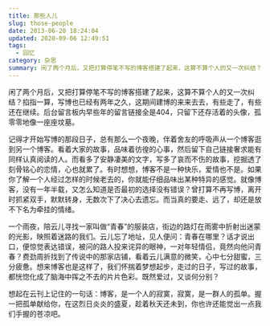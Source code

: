 ```yaml
---
title: 那些人儿
slug: those-people
date: 2013-06-20 18:24:04
updated: 2020-09-06 12:49:51
tags:
  - 回忆
category: 杂思
summary: 闲了两个月后，又把打算停笔不写的博客搭建了起来，这算不算个人的又一次纠结？掐指一算，写博也已经有两年之久，这期间建博的来来去去，有些走了，有些还在继续。
---
```


闲了两个月后，又把打算停笔不写的博客搭建了起来，这算不算个人的又一次纠结？掐指一算，写博也已经有两年之久，这期间建博的来来去去，有些走了，有些还在继续。后台留言板内早些年的留言链接全是404，只留下还存活着的头像，孤零零地像一座座坟墓。

记得才开始写博的那段日子，总有那么一个夜晚，伴着舍友的呼吸声从一个博客逛到另一个博客。看着大家的故事，品味着彷徨的心事，然后留下自己链接奢求能有同样认真阅读的人。而看多了安静凄美的文字，写多了哀而不伤的故事，挖掘透了刻骨铭心的恋情，心也就累了。有时想想，博客不是一种快乐，爱情也不是。如果你了解一个人经过怎样的时候老去的，你就能仔细品味出某种特异的感觉。就像博客，没有一年半载，又怎么知道是否最初的选择没有错误？曾打算不再写博，离开时抓紧双手，默默转身，无数次下了决心去遗忘。而当真的要走、远了，却还是放不下名为牵挂的情绪。

一个雨夜，陪云儿寻找一家叫做“青春”的服装店，街边的路灯在雨雾中折射出迷蒙的光影，映照着迷路的我们。云儿忘了地址，见人便问：青春在哪里？话才说出口，便惊觉表达错误，被问的路人投来诧异的眼神，一对年轻情侣，竟然向他问青春？费劲周折找到了传说中的那家店铺，看着云儿满意的微笑，心中七分甜蜜，三分疲惫。想来博客也是这样了，我们怀揣着梦想起步，走过的日子，写过的故事，都恍惚化成了脑海中挥之不去的片片色彩。既然爱过，又谈何分别？

想起在云刊上记住的一句话：博客，是一个人的寂寞，寂寞，是一群人的孤单。握一把孤单献给你，在这烈日炎炎的盛夏，趁着秋天还未到，你也许还能觉出一点我们手握的苍凉吧。

